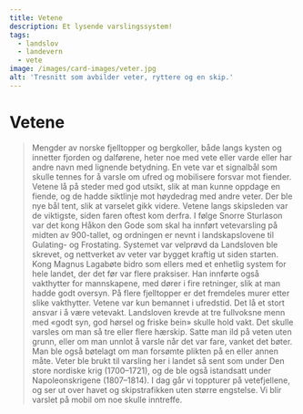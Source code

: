 ```yaml
---
title: Vetene
description: Et lysende varslingssystem!
tags:
  - landslov
  - landevern
  - vete
image: /images/card-images/veter.jpg
alt: 'Tresnitt som avbilder veter, ryttere og en skip.'
---
```



# Vetene

<Blockquote
    quote='«Vaktmenn skal tenne veten dersom de ser tre eller flere hærskip»'
    footer='Landevernsbolken, kapittel 4' />


<Container stil="initial side">
    Mengder av norske fjelltopper og bergkoller, både langs kysten og innetter fjorden og dalførene, heter noe med vete eller varde eller har andre navn med lignende betydning. En vete var et signalbål som skulle tennes for å varsle om ufred og mobilisere forsvar mot fiender. Vetene lå på steder med god utsikt, slik at man kunne oppdage en fiende, og de hadde siktlinje mot høydedrag med andre veter. Der ble nye bål tent, slik at varselet gikk videre. Vetene langs skipsleden var de viktigste, siden faren oftest kom derfra. I følge Snorre Sturlason var det kong Håkon den Gode som skal ha innført vetevarsling på midten av 900-tallet, og ordningen er nevnt i landskapslovene til Gulating- og Frostating. Systemet var velprøvd da Landsloven ble skrevet, og nettverket av veter var bygget kraftig ut siden starten. Kong Magnus Lagabøte bidro som ellers med et enhetlig system for hele landet, der det før var flere praksiser. Han innførte også vakthytter for mannskapene, med dører i fire retninger, slik at man hadde godt oversyn. På flere fjelltopper er det fremdeles murer etter slike vakthytter. Vetene var kun bemannet i ufredstid. Det lå et stort ansvar i å være vetevakt. Landsloven krevde at tre fullvoksne menn med «godt syn, god hørsel og friske bein» skulle hold vakt. Det skulle varsles om man så tre eller flere hærskip. Satte man ild på veten uten grunn, eller om man unnlot å varsle når det var fare, vanket det bøter. Man ble også bøtelagt om man forsømte plikten på en eller annen måte. Veter ble brukt til varsling her i landet så sent som under Den store nordiske krig (1700–1721), og de ble også istandsatt under Napoleonskrigene (1807–1814). I dag går vi toppturer på vetefjellene, og ser ut over havet og skipstrafikken uten større engstelse. Vi blir varslet på mobil om noe skulle inntreffe.
</Container>

<Figure
    image="/images/landevernsbolken/Kart Veter i Norge.jpg"
    title="Oversiktskart over steder for varselsbål (veter) i Norge i middelalderen. Eldste typer veter inneholder skrivemåter av viti og våtta og er eldre enn 1600-tallet, mens stedsnavn som refererer til varde i all hovedsak er yngre enn 1600-tallet. For mer informasjon, se lenken eller QR-koden på kartet. Kart: Theo Gil for BCON-prosjektet (støttet av Forskningsrådet, nr. 324454), Marie Ødegaard, Universitetet i Stavanger."
    alt="Kart over veter i Norge i middelalder - produsert av BCON prosjektet på Universitetet i Stavanger"
    >
</Figure>
